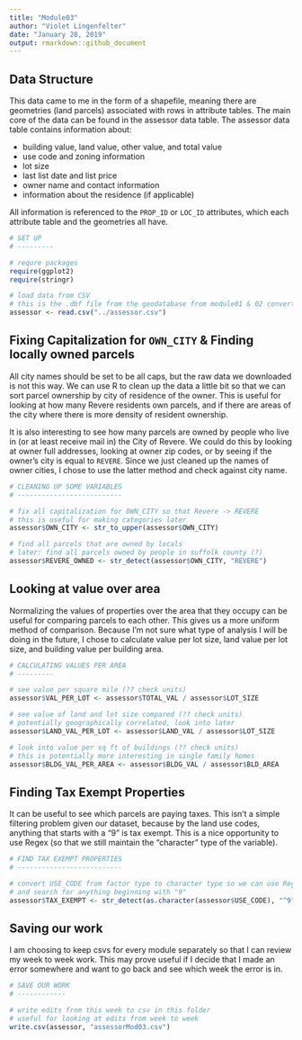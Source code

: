 ```yaml
---
title: "Module03"
author: "Violet Lingenfelter"
date: "January 28, 2019"
output: rmarkdown::github_document
---
```


## Data Structure

This data came to me in the form of a shapefile, meaning there are geometries (land parcels) associated with rows in attribute tables. The main core of the data can be found in the assessor data table. The assessor data table contains information about:

* building value, land value, other value, and total value
* use code and zoning information
* lot size
* last list date and list price
* owner name and contact information
* information about the residence (if applicable)

All information is referenced to the `PROP_ID` or `LOC_ID` attributes, which each attribute table and the geometries all have. 

```r
# SET UP
# ---------

# requre packages
require(ggplot2)
require(stringr)

# load data from CSV
# this is the .dbf file from the geodatabase from module01 & 02 converted to csv
assessor <- read.csv("../assessor.csv")
```

## Fixing Capitalization for `OWN_CITY` & Finding locally owned parcels

All city names should be set to be all caps, but the raw data we downloaded is not this way. We can use R to clean up the data a little bit so that we can sort parcel ownership by city of residence of the owner. This is useful for looking at how many Revere residents own parcels, and if there are areas of the city where there is more density of resident ownership. 

It is also interesting to see how many parcels are owned by people who live in (or at least receive mail in) the City of Revere. We could do this by looking at owner full addresses, looking at owner zip codes, or by seeing if the owner's city is equal to `REVERE`. Since we just cleaned up the names of owner cities, I chose to use the latter method and check against city name. 

```r
# CLEANING UP SOME VARIABLES
# --------------------------

# fix all capitalization for OWN_CITY so that Revere -> REVERE
# this is useful for making categories later
assessor$OWN_CITY <- str_to_upper(assessor$OWN_CITY)

# find all parcels that are owned by locals 
# later: find all parcels owned by people in suffolk county (?)
assessor$REVERE_OWNED <- str_detect(assessor$OWN_CITY, "REVERE")
```

## Looking at value over area

Normalizing the values of properties over the area that they occupy can be useful for comparing parcels to each other. This gives us a more uniform method of comparison. Because I'm not sure what type of analysis I will be doing in the future, I chose to calculate value per lot size, land value per lot size, and building value per building area.

```r
# CALCULATING VALUES PER AREA
# ---------

# see value per square mile (?? check units)
assessor$VAL_PER_LOT <- assessor$TOTAL_VAL / assessor$LOT_SIZE

# see value of land and lot size compared (?? check units)
# potentially geographically correlated, look into later
assessor$LAND_VAL_PER_LOT <- assessor$LAND_VAL / assessor$LOT_SIZE

# look into value per sq ft of buildings (?? check units)
# this is potentially more interesting in single family homes
assessor$BLDG_VAL_PER_AREA <- assessor$BLDG_VAL / assessor$BLD_AREA
```

## Finding Tax Exempt Properties

It can be useful to see which parcels are paying taxes. This isn't a simple filtering problem given our dataset, because by the land use codes, anything that starts with a "9" is tax exempt. This is a nice opportunity to use Regex (so that we still maintain the "character" type of the variable). 

```r
# FIND TAX EXEMPT PROPERTIES
# --------------------------

# convert USE_CODE from factor type to character type so we can use Regex
# and search for anything beginning with "9"
assessor$TAX_EXEMPT <- str_detect(as.character(assessor$USE_CODE), "^9")
```

## Saving our work

I am choosing to keep csvs for every module separately so that I can review my week to week work. This may prove useful if I decide that I made an error somewhere and want to go back and see which week the error is in. 

```r
# SAVE OUR WORK
# ------------

# write edits from this week to csv in this folder
# useful for looking at edits from week to week 
write.csv(assessor, "assessorMod03.csv")
```



